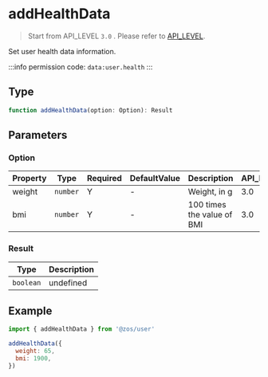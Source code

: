 # addHealthData

> Start from API_LEVEL `3.0` . Please refer to [API_LEVEL](../../../../guides/framework/device/compatibility.md).

Set user health data information.

:::info
permission code: `data:user.health`
:::

## Type

```ts
function addHealthData(option: Option): Result
```

## Parameters

### Option

| Property | Type                | Required | DefaultValue | Description                | API_LEVEL |
| -------- | ------------------- | -------- | ------------ | -------------------------- | --------- |
| weight   | <code>number</code> | Y        | -            | Weight, in g               | 3.0       |
| bmi      | <code>number</code> | Y        | -            | 100 times the value of BMI | 3.0       |

### Result

| Type                 | Description |
| -------------------- | ----------- |
| <code>boolean</code> | undefined   |

## Example

```js
import { addHealthData } from '@zos/user'

addHealthData({
  weight: 65,
  bmi: 1900,
})
```
